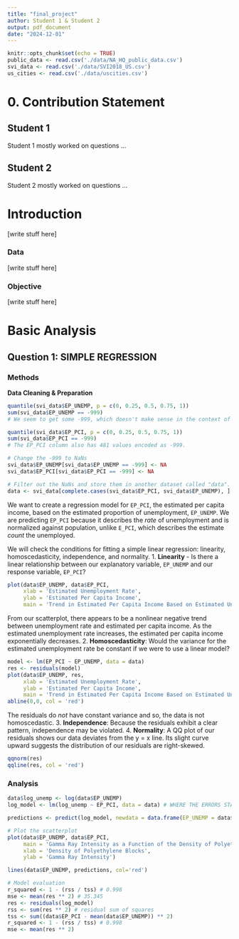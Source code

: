 ```yaml
---
title: "final_project"
author: Student 1 & Student 2
output: pdf_document
date: "2024-12-01"
---
```


```r
knitr::opts_chunk$set(echo = TRUE)
public_data <- read.csv('./data/NA_HQ_public_data.csv')
svi_data <- read.csv('./data/SVI2018_US.csv')
us_cities <- read.csv('./data/uscities.csv')
```

# 0. Contribution Statement

## Student 1

Student 1 mostly worked on questions ...

## Student 2

Student 2 mostly worked on questions ...

\pagenumber{arabic}

# Introduction
[write stuff here]

### Data
[write stuff here]

### Objective
[write stuff here]

\pagebreak

# Basic Analysis

## Question 1: SIMPLE REGRESSION
### Methods
**Data Cleaning & Preparation**
```r
quantile(svi_data$EP_UNEMP, p = c(0, 0.25, 0.5, 0.75, 1)) 
sum(svi_data$EP_UNEMP == -999)
# We seem to get some -999, which doesn't make sense in the context of estimated unemployment rates. In this column, we have 546 values / 72837 observations encoded as -999. 

quantile(svi_data$EP_PCI, p = c(0, 0.25, 0.5, 0.75, 1)) 
sum(svi_data$EP_PCI == -999)
# The EP_PCI column also has 481 values encoded as -999. 

# Change the -999 to NaNs
svi_data$EP_UNEMP[svi_data$EP_UNEMP == -999] <- NA
svi_data$EP_PCI[svi_data$EP_PCI == -999] <- NA

# Filter out the NaNs and store them in another dataset called "data".
data <- svi_data[complete.cases(svi_data$EP_PCI, svi_data$EP_UNEMP), ]
```

We want to create a regression model for ```EP_PCI```, the estimated per capita income, based on the estimated proportion of unemployment, ```EP_UNEMP```. We are predicting ```EP_PCI``` because it describes the _rate_ of unemployment and is normalized against population, unlike ```E_PCI```, which describes the estimate _count_ the unemployed.

We will check the conditions for fitting a simple linear regression: linearity, homoscedasticity, independence, and normality.
1. **Linearity** - Is there a linear relationship between our explanatory variable, ```EP_UNEMP``` and our response variable, ```EP_PCI```?
```r
plot(data$EP_UNEMP, data$EP_PCI, 
     xlab = 'Estimated Unemployment Rate', 
     ylab = 'Estimated Per Capita Income', 
     main = 'Trend in Estimated Per Capita Income Based on Estimated Unemp. Rate')
```
From our scatterplot, there appears to be a nonlinear negative trend between unemployment rate and estimated per capita income. As the estimated unemployment rate increases, the estimated per capita income exponentially decreases. 
2. **Homoscedasticity**: Would the variance for the estimated unemployment rate be constant if we were to use a linear model?
```r
model <- lm(EP_PCI ~ EP_UNEMP, data = data)
res <- residuals(model)
plot(data$EP_UNEMP, res, 
     xlab = 'Estimated Unemployment Rate', 
     ylab = 'Estimated Per Capita Income', 
     main = 'Trend in Estimated Per Capita Income Based on Estimated Unemp. Rate')
abline(0,0, col = 'red')
```
The residuals do _not_ have constant variance and so, the data is not homoscedastic.
3. **Independence**: Because the residuals exhibit a clear pattern, independence may be violated.
4. **Normality**: A QQ plot of our residuals shows our data deviates from the y = x line. Its slight curve upward suggests the distribution of our residuals are right-skewed.
```r
qqnorm(res)
qqline(res, col = 'red')
```

### Analysis

```r
data$log_unemp <- log(data$EP_UNEMP)
log_model <- lm(log_unemp ~ EP_PCI, data = data) # WHERE THE ERRORS START ROLLING IN

predictions <- predict(log_model, newdata = data.frame(EP_UNEMP = data$EP_UNEMP))

# Plot the scatterplot
plot(data$EP_UNEMP, data$EP_PCI,
     main = 'Gamma Ray Intensity as a Function of the Density of Polyethylene Blocks',
     xlab = 'Density of Polyethylene Blocks',
     ylab = 'Gamma Ray Intensity')

lines(data$EP_UNEMP, predictions, col='red')

# Model evaluation
r_squared <- 1 - (rss / tss) # 0.998
mse <- mean(res ** 2) # 35.345
res <- residuals(log_model)
rss <- sum(res ** 2) # residual sum of squares
tss <- sum((data$EP_PCI - mean(data$EP_UNEMP)) ** 2)
r_squared <- 1 - (rss / tss) # 0.998
mse <- mean(res ** 2)
```

